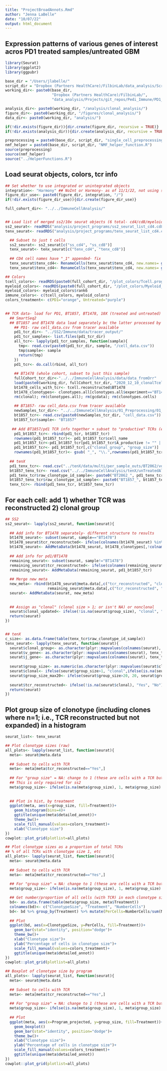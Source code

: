 ```yaml
---
title: "ProjectBroadAnnots.Rmd"
author: "Jenna LaBelle"
date: "10/07/22"
output: html_document
---
```


## Expression patterns of various genes of interest acros PD1 treated samples/untreated GBM

```r
library(Seurat) 
library(ggplot2)
library(ggpubr)

base_dir = "/Users/jlabelle/"
script_dir = "Dropbox (Partners HealthCare)/FilbinLab/data_analysis/Scripts/"
working_dir<- paste0(base_dir, 
                     "Dropbox (Partners HealthCare)/FilbinLab/",
                     "data_analysis/Projects/git_repos/Pedi_Immune/PD1_Treat/comparisonToUntreated/")

analysis_dir<- paste0(working_dir, "/analysis/clonal_analysis/")
figure_dir<- paste0(working_dir, "/figures/clonal_analysis/")
data_dir<- paste0(working_dir, "analysis/")

if(!dir.exists(figure_dir)){dir.create(figure_dir, recursive = TRUE)}
if(!dir.exists(analysis_dir)){dir.create(analysis_dir, recursive = TRUE)}

preprocessing = paste0(base_dir, script_dir, "single_cell_preprocessing_helper_functions.R")
nmf_helper = paste0(base_dir, script_dir, "NMF_helper_function.R")
source(preprocessing)
source(nmf_helper)
source("../HelperFunctions.R")

```


## Load seurat objects, colors, tcr info

```r
## Set whether to use integrated or unintegrated objects
integration<- "Harmony" ## NoInt or Harmony- as of 11/1/22, not using seurat integration (SeuratInt) downstream
figure_dir_use<- paste0(figure_dir, integration, "/")
if(!dir.exists(figure_dir_use)){dir.create(figure_dir_use)}

full_cohort_dir<- "../../ImmuneCellAnalysis/"


## Load list of merged ss2/10x seurat objects (6 total- cd4/cd8/myeloid for tenx and ss2)
ss2_seurat<- readRDS("analysis/project_programs/ss2_seurat_list_cd4.cd8.myeloid.Rds")
tenx_seurat<- readRDS("analysis/project_programs/tenx_seurat_list_cd4.cd8.myeloid.Rds")

  ## Subset to just t cells
  ss2_seurat<- ss2_seurat[c("ss_cd4", "ss_cd8")]
  tenx_seurat<- tenx_seurat[c("tenx_cd4", "tenx_cd8")]
  
  ## CD4 cell names have "_1" appended- fix
  tenx_seurat$tenx_cd4<- RenameCells(tenx_seurat$tenx_cd4, new.names= gsub("_1", "", colnames(tenx_seurat$tenx_cd4)))
  tenx_seurat$tenx_cd4<- RenameCells(tenx_seurat$tenx_cd4, new.names= gsub("_2", "", colnames(tenx_seurat$tenx_cd4)))

## Colors 
tcell_colors<- readRDS(paste0(full_cohort_dir, "/plot_colors/Tcell.programs_rank8sharedByunion_reAnnot.Rds"))
myeloid_colors<- readRDS(paste0(full_cohort_dir, "/plot_colors/Myeloid_program_colors.Rds"))
myeloid_colors<- myeloid_colors$rank6
immune_colors<- c(tcell_colors, myeloid_colors)
colors_treatment<- c(PD1="orange", Untreated="purple")

  
## TCR data- load for PD1, BT1857, BT1478, 10X (treated and untreated)
  ## SmartSeq2
  ## BT1857 and BT1478 data load separately bc the latter processed by Orr, former by me/Li
    ## PD1- raw cell_data.csv from tracer available
    pd1_tcr_dir<- "../SS2/Immune/data/tracer_output/"
    pd1_tcr_samples<- list.files(pd1_tcr_dir)
    all_tcr<- lapply(pd1_tcr_samples, function(sample){
      tmp<- read.csv(paste0(pd1_tcr_dir, sample, "/cell_data.csv"))
      tmp$sample<- sample
      return(tmp)
    })
    pd1_tcr<- do.call(rbind, all_tcr)
    
    ## BT1478 (whole cohort, subset to just this sample)
    fullCohort_tcr_dir<-"../../ImmuneCellAnalysis/data/data_fromOrr"
    load(paste0(working_dir, fullCohort_tcr_dir, "2020_12_10_clonalTcells_cluster.Rda"))
    bt1478_cells_with_tcr<- tcell.reconstructed$BT1478
    bt1478_clonotypes<- clonotypes.all[clonotypes.all$experiment=="BT1478",]
    rm(clonal); rm(clonotypes.all); rm(gcdata); rm(clonotypes.cells)
    
    ## BT1857- raw cell_data.csv from tracer available
    newSamples_tcr_dir<- "../../ImmuneCellAnalysis/01_Preprocessing/01_Tracer_Preprocess/data/BT1857/output/filtered_TCRAB_summary/"
    bt1857_tcr<- read.csv(paste0(newSamples_tcr_dir, "cell_data.csv"))
    bt1857_tcr$sample<- "BT1857"
    
   ## Add BT1857/pd1 TCR info together + subset to "productive" TCRs (either A or B is not "")
    pd1_bt1857_tcr<- rbind(pd1_tcr, bt1857_tcr)
    rownames(pd1_bt1857_tcr)<- pd1_bt1857_tcr$cell_name
    pd1_bt1857_tcr<-pd1_bt1857_tcr[pd1_bt1857_tcr$A_productive != "" | pd1_bt1857_tcr$B_productive != "",]
    pd1_bt1857_tcr<- pd1_bt1857_tcr[,c("clonal_group", "group_size")]
    rownames(pd1_bt1857_tcr)<- gsub( "_", "\\.",rownames(pd1_bt1857_tcr))
  
  ## tenX
  pd1_tenx_tcr<- read.csv("../tenX/data/multi/per_sample_outs/BT2062/vdj_t/filtered_contig_annotations.csv")
  bt1857_tenx_tcr<- read.csv("../../ImmuneCellAnalysis/tenX/unTreatedAlone/data/VDJ/multi/per_sample_outs/BT1857/vdj_t/filtered_contig_annotations.csv")
  pd1_tenx_tcr$raw_clonotype_id_sample<- paste0("BT2062_", pd1_tenx_tcr$raw_clonotype_id)
  bt1857_tenx_tcr$raw_clonotype_id_sample<- paste0("BT1857_", bt1857_tenx_tcr$raw_clonotype_id)
  tenx_tcr<- rbind(pd1_tenx_tcr, bt1857_tenx_tcr)
```

## For each cell: add 1) whether TCR was reconstructed 2) clonal group
```r
## SS2
ss2_seurat<- lapply(ss2_seurat, function(seurat){
  
  ## Add info for BT1478 separately- different structure to results
  bt1478_seurat<- subset(seurat, sample=="BT1478")
  bt1478_seurat$tcr_reconstructed<- ifelse(colnames(bt1478_seurat) %in% bt1478_cells_with_tcr, "Yes", "No")
  bt1478_seurat<- AddMetaData(bt1478_seurat, bt1478_clonotypes[,!colnames(bt1478_clonotypes) %in% c("cell_name", "experiment")])
  
  ## Add info for pd1/BT1478
  remaining_seurat<- subset(seurat, sample!="BT1478")
  remaining_seurat$tcr_reconstructed<- ifelse(colnames(remaining_seurat) %in% rownames(pd1_bt1857_tcr),"Yes", "No")
  remaining_seurat<- AddMetaData(remaining_seurat, pd1_bt1857_tcr)
  
  ## Merge new meta
  new_meta<- rbind(bt1478_seurat@meta.data[,c("tcr_reconstructed", "clonal_group", "group_size")],
                   remaining_seurat@meta.data[,c("tcr_reconstructed", "clonal_group", "group_size")])
  seurat<- AddMetaData(seurat, new_meta)
  
  
  ## Assign as "clonal" (clonal size > 1; or isn't NA) or nonclonal
  seurat$clonal_updated<- ifelse(!is.na(seurat$group_size), "clonal", "nonclonal")
  return(seurat)
})


## tenX
c_size<- as.data.frame(table(tenx_tcr$raw_clonotype_id_sample))
tenx_seurat<- lapply(tenx_seurat, function(seurat){
  seurat$clonal_group<- as.character(plyr::mapvalues(colnames(seurat), tenx_tcr$barcode, tenx_tcr$raw_clonotype_id_sample, warn_missing = FALSE))
  seurat$v_gene<- as.character(plyr::mapvalues(colnames(seurat), tenx_tcr$barcode, tenx_tcr$v_gene, warn_missing = FALSE))
  seurat$j_gene<- as.character(plyr::mapvalues(colnames(seurat), tenx_tcr$barcode, tenx_tcr$j_gene, warn_missing = FALSE))
  
  seurat$group_size<- as.numeric(as.character(plyr::mapvalues(seurat$clonal_group, c_size$Var1, c_size$Freq, warn_missing = FALSE)))
  seurat$clonal<- ifelse(seurat$group_size>1, "clonal",ifelse(is.na(seurat$group_size), NA, "nonclonal"))
  seurat$group_size_max20<- ifelse(seurat$group_size>20, 20, seurat$group_size)
  
  seurat$tcr_reconstructed<- ifelse(!is.na(seurat$clonal), "Yes", "No")
  return(seurat)
})
```

## Plot group size of clonotype (including clones where n=1; i.e., TCR reconstructed but not expanded) in a histogram
```r
seurat_list<- tenx_seurat

## Plot clonotype sizes (raw)
all_plots<- lapply(seurat_list, function(seurat){
  meta<- seurat@meta.data
  
  ## Subset to cells with TCR
  meta<- meta[meta$tcr_reconstructed=="Yes",]
  
  ## For "group size" = NA: change to 1 (these are cells with a TCR but not expanded. That is, in their own clone of size n=1)
  ## This is only required for ss2
  meta$group_size<- ifelse(is.na(meta$group_size), 1, meta$group_size)
  
  
  ## Plot in hist, by treatment
  ggplot(meta, aes(x=group_size, fill=Treatment))+
    geom_histogram(bins=4)+
    ggtitle(unique(meta$detailed_annot))+
    theme_bw()+
    scale_fill_manual(values=colors_treatment)+
    xlab("Clonotype size")
})
cowplot::plot_grid(plotlist=all_plots)

## Plot clonotype sizes as a proportion of total TCRs
## % of all TCRs with clonotype size 1, etc
all_plots<- lapply(seurat_list, function(seurat){
  meta<- seurat@meta.data
  
  ## Subset to cells with TCR
  meta<- meta[meta$tcr_reconstructed=="Yes",]
  
  ## For "group size" = NA: change to 1 (these are cells with a TCR but not expanded. That is, in their own clone of size n=1)
  meta$group_size<- ifelse(is.na(meta$group_size), 1, meta$group_size)

  ## Get number/proportion of all cells (with TCR) in each clonotype size
  bd<- as.data.frame(table(meta$group_size, meta$Treatment))
  colnames(bd)<- c("ClonotypeSize", "Treatment", "NumberCells")
  bd<- bd %>% group_by(Treatment) %>% mutate(PerCells=NumberCells/sum(NumberCells)) %>% as.data.frame()
  
  ## Plot
  ggplot(bd, aes(x=ClonotypeSize, y=PerCells, fill=Treatment))+
    geom_bar(stat="identity", position="dodge")+
    theme_bw()+
    xlab("Clonotype size")+
    ylab("Percentage of cells in clonotype size")+
    scale_fill_manual(values=colors_treatment)+
    ggtitle(unique(meta$detailed_annot))
})
cowplot::plot_grid(plotlist=all_plots)

## Boxplot of clonotype size by program
all_plots<- lapply(seurat_list, function(seurat){
  meta<- seurat@meta.data
  
  ## Subset to cells with TCR
  meta<- meta[meta$tcr_reconstructed=="Yes",]
  
  ## For "group size" = NA: change to 1 (these are cells with a TCR but not expanded. That is, in their own clone of size n=1)
  meta$group_size<- ifelse(is.na(meta$group_size), 1, meta$group_size)
  
  ## Plot
  ggplot(meta, aes(x=Program_projected, y=group_size, fill=Treatment))+
    geom_boxplot()
    geom_bar(stat="identity", position="dodge")+
    theme_bw()+
    xlab("Clonotype size")+
    ylab("Percentage of cells in clonotype size")+
    scale_fill_manual(values=colors_treatment)+
    ggtitle(unique(meta$detailed_annot))
})
cowplot::plot_grid(plotlist=all_plots)
```

